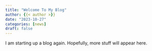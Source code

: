 ```yaml
---
title: "Welcome To My Blog"
author: {{< author >}}
date: "2023-10-27"
categories: [news]
draft: false
---
```


I am starting up a blog again. Hopefully, more stuff will appear here.